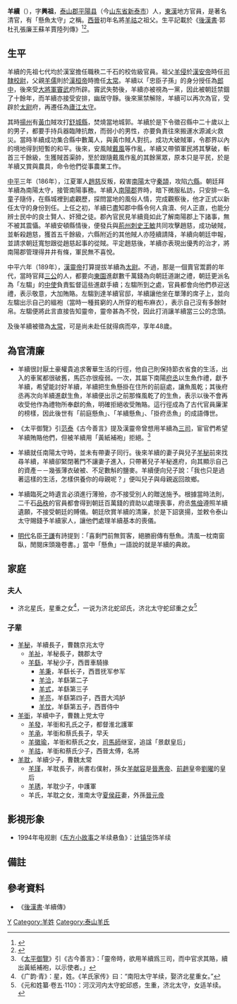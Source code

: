 {{東亞男性歷史人物
|名稱 = 羊續
|身份 = 地方官員
|國家 = [[中國|中國]]
|時代 =  [[東漢|東漢]]
|主君 =
|屆數 =
|最高職務 =[[太守|太守]]
|前任 = 
|繼任 = 
|圖片名稱 =
|圖片大小 =
|圖片說明 =
|姓 =羊
|名 =續
|姓名 =
|字 =興祖
|號=
|名乘 = <!--琉球士族用-->
|官職 =
|封爵 =
|封號 =
|位階 =
|御稱號 = <!--日本皇族之稱號-->
|宮號1 = <!--日本皇族之宮號-->
|宮號2 = <!--朝鮮王族之宮號-->
|封地 =
|神號 =
|尊號 =
|族裔 = 
|旗籍 = <!--清朝旗人專用-->
|氏族 =
|籍貫 = 泰山平陽
|本貫 = <!--朝鮮人用-->
|祖籍 =
|本籍 =
|出身地 =
|府邸 =
|世系 = 
|初名 =
|乳名 = <!--日本、朝鮮、琉球以外人物用-->
|幼名 = <!--日本人用-->
|兒名 = <!--朝鮮人用-->
|童名 = <!--琉球人用-->
|小字 =
|別名 =
|法號 =
|院號 =
|其他名號 =
|出生日期 =142年
|出生地點 =
|婚年 =
|逝世日期 =189年
|逝世地點 =
|廟號 =
|諡號 =
|墓葬 =
|祠廟 =
|父親 =羊儒
|嫡母 =
|母親 =
|繼父=
|繼母=
|養父=
|養母=
|猶父= <!--日本人用-->
|烏帽子親= <!--日本人、琉球人用-->
|元配 =蔡氏
|正室 =
|妻 =
|繼室 =
|平妻 =
|側室 =
|元配之父 =
|元配之嫡母 =
|元配之母 =
|正室之父 =
|正室之嫡母 =
|正室之母 =
|妻之父 =
|妻之嫡母 =
|妻之母 =
|繼室之父 =
|繼室之嫡母 =
|繼室之母 =
|平妻之父 =
|平妻之嫡母 =
|平妻之母 =
|兄弟 =
|姊妹 =
|嫡兄弟 =
|嫡姊妹 =
|庶兄弟 =
|庶姊妹 =
|同胞兄弟 =
|同胞姊妹 =
|異母兄弟 =
|異母姊妹 =
|異父兄弟 =
|異父姊妹 =
|繼兄弟 =
|繼姊妹 =
|子 =羊秘、羊衜、羊耽
|女 =
|嫡子 =
|嫡女 =
|庶子 =
|庶女 =
|養子 =
|養女 =
|猶子 = <!--日本人用-->
|婿養子 = <!--日本人用-->
|烏帽子子 = <!--日本人用-->
|繼子 =
|繼女 =
|其他親屬 =
|出身 = <!---此处指科举出身--->
|功名 = 
|經歷 = 
|著作 =
|注釋 =
}}
'''羊續'''（{{bd|142年||189年|catIdx=Y,羊}}），字'''興祖'''，[[泰山郡|泰山郡]][[平阳县_(山东省)|平陽县]]（今[[山东省|山东省]][[新泰市|新泰市]]）人，[[東漢|東漢]]地方官員，是著名清官，有「懸魚太守」之稱。[[西晉|西晉]]初年名將[[羊祜|羊祜]]之祖父。生平記載於《[[後漢書|後漢書]]·郭杜孔張廉王蘇羊賈陸列傳》<ref name="超譯世說新語─兩漢魏晉南朝名士言行錄 2017 p. 228">{{cite book | title=超譯世說新語─兩漢魏晉南朝名士言行錄 | publisher=五南 | series=悅讀中文 | year=2017 | isbn=978-957-11-9369-4 | url=https://books.google.com.hk/books?id=zjFsDwAAQBAJ&pg=PA228 | language=zh | access-date=2021-08-29 | page=228}}</ref><ref name="皇陵舊照裡的清史 2015 p. 39">{{cite book | title=皇陵舊照裡的清史 | publisher=香港中和出版 | series=文史中國 | year=2015 | isbn=978-988-8284-72-6 | url=https://books.google.com.hk/books?id=OYNYCgAAQBAJ&pg=PA39 | language=zh | access-date=2021-08-29 | page=39}}</ref>。

==生平==
羊續的先祖七代均於漢室擔任職秩二千石的校佐級官員。祖父[[羊侵|羊侵]]於[[漢安帝|漢安帝]]時任[[司隸校尉|司隸校尉]]，父親[[羊儒|羊儒]]則於[[漢桓帝|漢桓帝]]時擔任[[太常|太常]]。羊續以「忠臣子孫」的身分授任為[[郎中|郎中]]，後來受[[大將軍|大將軍]][[竇武|竇武]]府所辟。竇武失勢後，羊續亦被視為一黨，因此被朝廷禁錮了十餘年，而羊續亦接受安排，幽居守靜。後來黨禁解除，羊續可以再次為官，受辟於[[太尉|太尉]]府，再遷任為[[廬江|廬江]][[太守|太守]]。

其時[[揚州|揚州]]有[[黃巾|黃巾]]賊攻打[[舒城縣|舒城縣]]，焚燒當地城郭。羊續於是下令徵召縣中二十歲以上的男子，都要手持兵器臨陣抗敵，而弱小的男性，亦要負責往來搬運水源滅火救災。當時羊續成功集合縣中數萬人，與黃巾賊人對抗，成功大破賊軍，令郡界以內的境地得到短暫的和平。後來，安風賊[[戴風|戴風]]等作亂，羊續又帶領軍民將其擊破，斬首三千餘級，生獲賊首渠帥，至於跟隨戴風作亂的其餘黨眾，原本只是平民，於是羊續又賞與農具，命令他們從事農業工作。

[[中平|中平]]三年（186年），江夏軍人[[趙慈|趙慈]]反叛，殺害[[南陽|南陽]]太守[[秦頡|秦頡]]，攻陷[[六縣|六縣]]。朝廷拜羊續為南陽太守，接管南陽事務。羊續入[[南陽郡|南陽郡]]界時，暗下微服私訪，只安排一名童子隨侍，在縣城裡到處觀歷，探問當地的風俗人情，完成觀察後，他才正式以新任太守的身份到任。上任之初，羊續已盡知郡中縣令何人貪瀆、何人正直，也能分辨士民中的良士賢人、奸猾之徒。郡內官民見羊續竟如此了解南陽郡上下諸事，無不被其震懾。羊續安頓縣情後，便發兵與[[荊州|荊州]][[刺史|刺史]][[王叡_(東漢)|王敏]]共同攻擊趙慈，成功破賊，並斬殺趙慈，獲首五千餘級，六縣附近的其他賊人亦陸續請降，羊續向朝廷申報，並請求朝廷寬恕跟從趙慈起事的從賊。平定趙慈後，羊續亦表現出優秀的治才，將南陽郡管理得井井有條，軍民無不喜悅。

中平六年（189年），[[漢靈帝|漢靈帝]]打算提拔羊續為[[太尉|太尉]]。不過，那是一個賣官鬻爵的年代，當時官拜[[三公|三公]]的人，都要向[[漢杜陵|東園]]進獻數千萬錢為向朝廷道謝之禮，朝廷更派名為「左騶」的[[中使|中使]]負責監督這些進獻手續；左騶所到之處，官員都會向他們恭迎送禮，表示敬意，大加賄賂。左騶到達羊續官邸，羊續讓他坐在單薄的席子上，並向左騶出示自己的縕袍（當時一種貧窮的人所穿的粗布麻衣），表示自己沒有多餘財帛。左騶便將此言直接告知靈帝，靈帝甚為不悅，因此打消讓羊續當三公的念頭。

及後羊續被徵為[[太常|太常]]，可是尚未赴任就得病而卒，享年48歲。

==為官清廉==
*羊續很討厭土豪權貴追求奢華生活的行徑，他自己則保持節衣省食的生活，出入的車駕都很破舊，馬匹亦很瘦弱。一次，其屬下南陽[[府丞|府丞]]以生魚作禮，獻予羊續，希望能討好羊續，羊續把生魚懸掛在住所的前庭處，讓魚風乾；其後府丞再次向羊續進獻生魚，羊續便出示之前那條風乾了的生魚，表示以後不會再收受他作為禮物所奉獻的魚，明確拒絕收受賄賂。這行徑成為了古代官員廉潔的榜樣，因此後世有「前庭懸魚」、「羊續懸魚」、「掛府丞魚」的成語傳世。

*《太平御覽》引[[范泰|范泰]]《古今善言》提及漢靈帝曾想用羊續為[[三司|三司]]，宦官們希望羊續賄賂他們，但被羊續用「黃紙補袍」拒絕。<ref>《[[s:太平御覽/0431|太平御覽]]》引《古今善言》：「靈帝時，欲用羊續爲三司，而中官求其賂，續出黃紙補袍，以示使者。」</ref>

*羊續就任南陽太守時，並未有帶妻子同行。後來羊續的妻子與兒子[[羊秘|羊秘]]前來找尋羊續，羊續卻緊閉著門不讓妻子進入，只帶著兒子羊秘進府，向其顯示自己的資產－－幾張薄衣破被、不足數斛的鹽麥。羊續便向兒子說：「我也只是過著這樣的生活，怎樣供養你的母親呢？」便叫兒子與母親返回故鄉。

*羊續臨死之時遺言必須進行薄殮，亦不接受別人的贈送施予。根據當時法則，二千石[[品秩|品秩]]的官員都會得到朝廷百萬錢的資助以處理喪事，府丞[[焦儉|焦儉]]遵照羊續遺願，不接受朝廷的賻儀。朝廷欣賞羊續的清廉，於是下詔褒揚，並敕令泰山太守賜錢予羊續家人，讓他們處理羊續基本的喪儀。

*[[明代|明代]]名臣[[于謙|于謙]]有詩提到：「喜剩門前無賀客，絕勝廚傳有懸魚。清風一枕南窗臥，閒閱床頭幾卷書。」當中「懸魚」一語說的就是羊續的典故。

==家庭==
===夫人===
*济北星氏，星重之女<ref>《广韵·青》：星，姓。《羊氏家传》曰：“南阳太守羊续，娶济北星重女。”</ref>，一说为济北蛇邱氏，济北太守蛇邱重之女<ref>《元和姓纂·卷五·110》：河汉河内太守蛇邱惑，生重，济北太守，女适羊续。</ref>

===子辈===
*[[羊秘|羊秘]]，羊續長子，曹魏京兆太守
**[[羊祉_(西晉)|羊祉]]，羊秘長子，魏郡太守
**[[羊繇|羊繇]]，羊秘少子，西晋車騎掾
***[[羊秉|羊秉]]，羊繇长子，西晋抚军参军
***[[羊洽|羊洽]]，羊繇第二子
***[[羊式|羊式]]，羊繇第三子
***[[羊亮|羊亮]]，羊繇第四子，西晋大鸿胪
***[[羊忱|羊忱]]，羊繇第五子，西晋侍中
*[[羊衜_(曹魏)|羊衜]]，羊續中子，曹魏上党太守
**[[羊發|羊發]]，羊衜和孔氏之子，都督淮北護軍
**[[羊承|羊承]]，羊衜和蔡氏長子，早夭
**[[羊徽瑜|羊徽瑜]]，羊衜和蔡氏之女，[[司馬師|司馬師]]继室，追諡「景獻皇后」
**[[羊祜|羊祜]]，羊衜和蔡氏少子，西晉太傅，名將
*[[羊耽|羊耽]]，羊續少子，曹魏太常
**[[羊瑾|羊瑾]]，羊耽長子，尚書右僕射，孫女[[羊献容|羊献容]]是[[晉惠帝|晉惠帝]]、[[前趙|前趙]]皇帝[[劉曜|劉曜]]的皇后
**[[羊琇|羊琇]]，羊耽少子，中護軍
**羊氏，羊耽之女，淮南太守[[夏侯莊|夏侯莊]]妻，外孫[[晉元帝|晉元帝]]

== 影視形象 ==
*1994年电视剧《[[东方小故事|东方小故事]]之羊续悬鱼》：[[计镇华|计镇华]]饰羊续

==備註==
{{reflist}}

==參考資料==
* 《[[後漢書|後漢書]]·羊續傳》


[[Category:東漢太守|Y]]
[[Category:羊姓|Category:羊姓]]
[[Category:泰山羊氏|Category:泰山羊氏]]